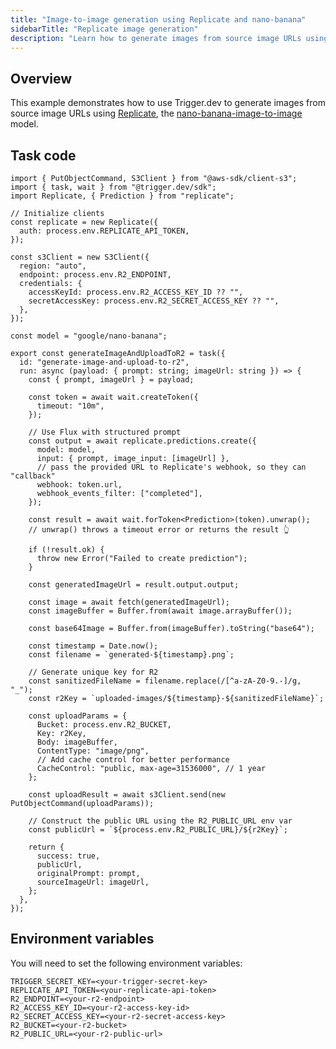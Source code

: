 ```yaml
---
title: "Image-to-image generation using Replicate and nano-banana"
sidebarTitle: "Replicate image generation"
description: "Learn how to generate images from source image URLs using Replicate and Trigger.dev."
---
```


## Overview

This example demonstrates how to use Trigger.dev to generate images from source image URLs using [Replicate](https://replicate.com/), the [nano-banana-image-to-image](https://replicate.com/meta/nano-banana-image-to-image) model.

## Task code

```tsx trigger/generateImage.tsx
import { PutObjectCommand, S3Client } from "@aws-sdk/client-s3";
import { task, wait } from "@trigger.dev/sdk";
import Replicate, { Prediction } from "replicate";

// Initialize clients
const replicate = new Replicate({
  auth: process.env.REPLICATE_API_TOKEN,
});

const s3Client = new S3Client({
  region: "auto",
  endpoint: process.env.R2_ENDPOINT,
  credentials: {
    accessKeyId: process.env.R2_ACCESS_KEY_ID ?? "",
    secretAccessKey: process.env.R2_SECRET_ACCESS_KEY ?? "",
  },
});

const model = "google/nano-banana";

export const generateImageAndUploadToR2 = task({
  id: "generate-image-and-upload-to-r2",
  run: async (payload: { prompt: string; imageUrl: string }) => {
    const { prompt, imageUrl } = payload;

    const token = await wait.createToken({
      timeout: "10m",
    });

    // Use Flux with structured prompt
    const output = await replicate.predictions.create({
      model: model,
      input: { prompt, image_input: [imageUrl] },
      // pass the provided URL to Replicate's webhook, so they can "callback"
      webhook: token.url,
      webhook_events_filter: ["completed"],
    });

    const result = await wait.forToken<Prediction>(token).unwrap();
    // unwrap() throws a timeout error or returns the result 👆

    if (!result.ok) {
      throw new Error("Failed to create prediction");
    }

    const generatedImageUrl = result.output.output;

    const image = await fetch(generatedImageUrl);
    const imageBuffer = Buffer.from(await image.arrayBuffer());

    const base64Image = Buffer.from(imageBuffer).toString("base64");

    const timestamp = Date.now();
    const filename = `generated-${timestamp}.png`;

    // Generate unique key for R2
    const sanitizedFileName = filename.replace(/[^a-zA-Z0-9.-]/g, "_");
    const r2Key = `uploaded-images/${timestamp}-${sanitizedFileName}`;

    const uploadParams = {
      Bucket: process.env.R2_BUCKET,
      Key: r2Key,
      Body: imageBuffer,
      ContentType: "image/png",
      // Add cache control for better performance
      CacheControl: "public, max-age=31536000", // 1 year
    };

    const uploadResult = await s3Client.send(new PutObjectCommand(uploadParams));

    // Construct the public URL using the R2_PUBLIC_URL env var
    const publicUrl = `${process.env.R2_PUBLIC_URL}/${r2Key}`;

    return {
      success: true,
      publicUrl,
      originalPrompt: prompt,
      sourceImageUrl: imageUrl,
    };
  },
});
```

## Environment variables

You will need to set the following environment variables:

```
TRIGGER_SECRET_KEY=<your-trigger-secret-key>
REPLICATE_API_TOKEN=<your-replicate-api-token>
R2_ENDPOINT=<your-r2-endpoint>
R2_ACCESS_KEY_ID=<your-r2-access-key-id>
R2_SECRET_ACCESS_KEY=<your-r2-secret-access-key>
R2_BUCKET=<your-r2-bucket>
R2_PUBLIC_URL=<your-r2-public-url>
```
